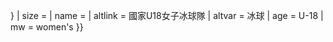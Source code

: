 {{country data {{{1}}}
| flaglink/core
| variant = {{{variant|{{{2|}}}}}}
| size = {{{size|}}}
| name = {{{name|}}}
| altlink = 國家U18女子冰球隊
| altvar = 冰球
| age = U-18
| mw = women's
}}<noinclude>{{documentation}}</noinclude>